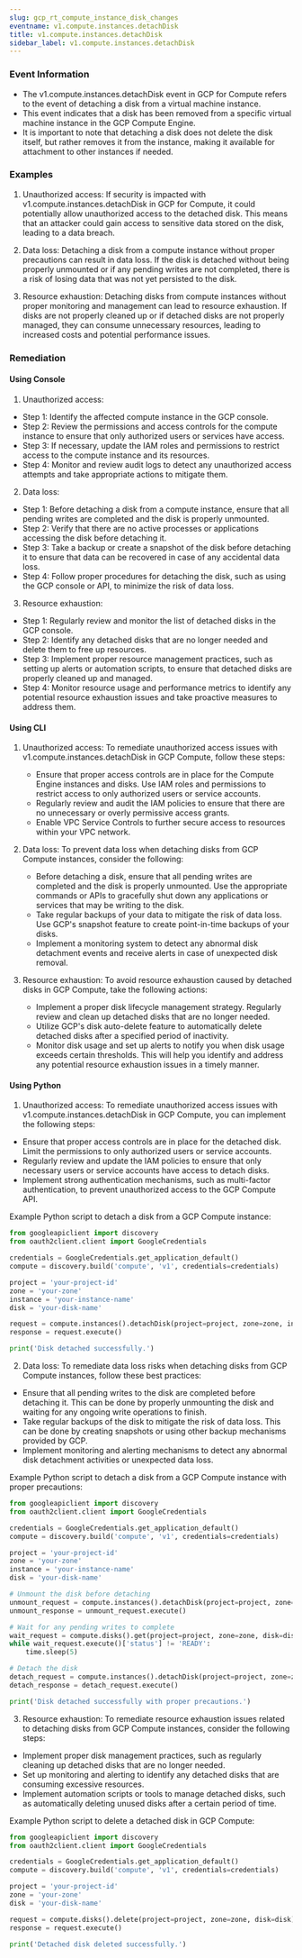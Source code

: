 ```yaml
--- 
slug: gcp_rt_compute_instance_disk_changes
eventname: v1.compute.instances.detachDisk
title: v1.compute.instances.detachDisk
sidebar_label: v1.compute.instances.detachDisk
---
```

                       
### Event Information

- The v1.compute.instances.detachDisk event in GCP for Compute refers to the event of detaching a disk from a virtual machine instance.
- This event indicates that a disk has been removed from a specific virtual machine instance in the GCP Compute Engine.
- It is important to note that detaching a disk does not delete the disk itself, but rather removes it from the instance, making it available for attachment to other instances if needed.


### Examples

1. Unauthorized access: If security is impacted with v1.compute.instances.detachDisk in GCP for Compute, it could potentially allow unauthorized access to the detached disk. This means that an attacker could gain access to sensitive data stored on the disk, leading to a data breach.

2. Data loss: Detaching a disk from a compute instance without proper precautions can result in data loss. If the disk is detached without being properly unmounted or if any pending writes are not completed, there is a risk of losing data that was not yet persisted to the disk.

3. Resource exhaustion: Detaching disks from compute instances without proper monitoring and management can lead to resource exhaustion. If disks are not properly cleaned up or if detached disks are not properly managed, they can consume unnecessary resources, leading to increased costs and potential performance issues.

### Remediation

#### Using Console

1. Unauthorized access:
- Step 1: Identify the affected compute instance in the GCP console.
- Step 2: Review the permissions and access controls for the compute instance to ensure that only authorized users or services have access.
- Step 3: If necessary, update the IAM roles and permissions to restrict access to the compute instance and its resources.
- Step 4: Monitor and review audit logs to detect any unauthorized access attempts and take appropriate actions to mitigate them.

2. Data loss:
- Step 1: Before detaching a disk from a compute instance, ensure that all pending writes are completed and the disk is properly unmounted.
- Step 2: Verify that there are no active processes or applications accessing the disk before detaching it.
- Step 3: Take a backup or create a snapshot of the disk before detaching it to ensure that data can be recovered in case of any accidental data loss.
- Step 4: Follow proper procedures for detaching the disk, such as using the GCP console or API, to minimize the risk of data loss.

3. Resource exhaustion:
- Step 1: Regularly review and monitor the list of detached disks in the GCP console.
- Step 2: Identify any detached disks that are no longer needed and delete them to free up resources.
- Step 3: Implement proper resource management practices, such as setting up alerts or automation scripts, to ensure that detached disks are properly cleaned up and managed.
- Step 4: Monitor resource usage and performance metrics to identify any potential resource exhaustion issues and take proactive measures to address them.

#### Using CLI

1. Unauthorized access: To remediate unauthorized access issues with v1.compute.instances.detachDisk in GCP Compute, follow these steps:
   - Ensure that proper access controls are in place for the Compute Engine instances and disks. Use IAM roles and permissions to restrict access to only authorized users or service accounts.
   - Regularly review and audit the IAM policies to ensure that there are no unnecessary or overly permissive access grants.
   - Enable VPC Service Controls to further secure access to resources within your VPC network.

2. Data loss: To prevent data loss when detaching disks from GCP Compute instances, consider the following:
   - Before detaching a disk, ensure that all pending writes are completed and the disk is properly unmounted. Use the appropriate commands or APIs to gracefully shut down any applications or services that may be writing to the disk.
   - Take regular backups of your data to mitigate the risk of data loss. Use GCP's snapshot feature to create point-in-time backups of your disks.
   - Implement a monitoring system to detect any abnormal disk detachment events and receive alerts in case of unexpected disk removal.

3. Resource exhaustion: To avoid resource exhaustion caused by detached disks in GCP Compute, take the following actions:
   - Implement a proper disk lifecycle management strategy. Regularly review and clean up detached disks that are no longer needed.
   - Utilize GCP's disk auto-delete feature to automatically delete detached disks after a specified period of inactivity.
   - Monitor disk usage and set up alerts to notify you when disk usage exceeds certain thresholds. This will help you identify and address any potential resource exhaustion issues in a timely manner.

#### Using Python

1. Unauthorized access: To remediate unauthorized access issues with v1.compute.instances.detachDisk in GCP Compute, you can implement the following steps:

- Ensure that proper access controls are in place for the detached disk. Limit the permissions to only authorized users or service accounts.
- Regularly review and update the IAM policies to ensure that only necessary users or service accounts have access to detach disks.
- Implement strong authentication mechanisms, such as multi-factor authentication, to prevent unauthorized access to the GCP Compute API.

Example Python script to detach a disk from a GCP Compute instance:
```python
from googleapiclient import discovery
from oauth2client.client import GoogleCredentials

credentials = GoogleCredentials.get_application_default()
compute = discovery.build('compute', 'v1', credentials=credentials)

project = 'your-project-id'
zone = 'your-zone'
instance = 'your-instance-name'
disk = 'your-disk-name'

request = compute.instances().detachDisk(project=project, zone=zone, instance=instance, deviceName=disk)
response = request.execute()

print('Disk detached successfully.')
```

2. Data loss: To remediate data loss risks when detaching disks from GCP Compute instances, follow these best practices:

- Ensure that all pending writes to the disk are completed before detaching it. This can be done by properly unmounting the disk and waiting for any ongoing write operations to finish.
- Take regular backups of the disk to mitigate the risk of data loss. This can be done by creating snapshots or using other backup mechanisms provided by GCP.
- Implement monitoring and alerting mechanisms to detect any abnormal disk detachment activities or unexpected data loss.

Example Python script to detach a disk from a GCP Compute instance with proper precautions:
```python
from googleapiclient import discovery
from oauth2client.client import GoogleCredentials

credentials = GoogleCredentials.get_application_default()
compute = discovery.build('compute', 'v1', credentials=credentials)

project = 'your-project-id'
zone = 'your-zone'
instance = 'your-instance-name'
disk = 'your-disk-name'

# Unmount the disk before detaching
unmount_request = compute.instances().detachDisk(project=project, zone=zone, instance=instance, deviceName=disk, forceDetach=True)
unmount_response = unmount_request.execute()

# Wait for any pending writes to complete
wait_request = compute.disks().get(project=project, zone=zone, disk=disk)
while wait_request.execute()['status'] != 'READY':
    time.sleep(5)

# Detach the disk
detach_request = compute.instances().detachDisk(project=project, zone=zone, instance=instance, deviceName=disk)
detach_response = detach_request.execute()

print('Disk detached successfully with proper precautions.')
```

3. Resource exhaustion: To remediate resource exhaustion issues related to detaching disks from GCP Compute instances, consider the following steps:

- Implement proper disk management practices, such as regularly cleaning up detached disks that are no longer needed.
- Set up monitoring and alerting to identify any detached disks that are consuming excessive resources.
- Implement automation scripts or tools to manage detached disks, such as automatically deleting unused disks after a certain period of time.

Example Python script to delete a detached disk in GCP Compute:
```python
from googleapiclient import discovery
from oauth2client.client import GoogleCredentials

credentials = GoogleCredentials.get_application_default()
compute = discovery.build('compute', 'v1', credentials=credentials)

project = 'your-project-id'
zone = 'your-zone'
disk = 'your-disk-name'

request = compute.disks().delete(project=project, zone=zone, disk=disk)
response = request.execute()

print('Detached disk deleted successfully.')
```



 